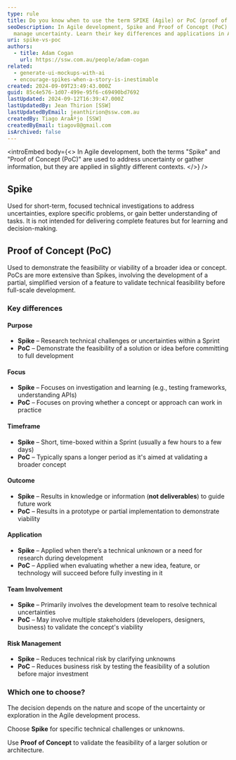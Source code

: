 ```yaml
---
type: rule
title: Do you know when to use the term SPIKE (Agile) or PoC (proof of concept)?”
seoDescription: In Agile development, Spike and Proof of Concept (PoC) help
  manage uncertainty. Learn their key differences and applications in Agile.
uri: spike-vs-poc
authors:
  - title: Adam Cogan
    url: https://ssw.com.au/people/adam-cogan
related:
  - generate-ui-mockups-with-ai
  - encourage-spikes-when-a-story-is-inestimable
created: 2024-09-09T23:49:43.000Z
guid: 85c4e576-1d07-499e-95f6-c69490bd7692
lastUpdated: 2024-09-12T16:39:47.000Z
lastUpdatedBy: Jean Thirion [SSW]
lastUpdatedByEmail: jeanthirion@ssw.com.au
createdBy: Tiago AraÃºjo [SSW]
createdByEmail: tiagov8@gmail.com
isArchived: false
---
```

<introEmbed
  body={<>
In Agile development, both the terms "Spike" and "Proof of Concept (PoC)" are used to address uncertainty or gather information, but they are applied in slightly different contexts.
  </>}
/>
## Spike

Used for short-term, focused technical investigations to address uncertainties, explore specific problems, or gain better understanding of tasks. It is not intended for delivering complete features but for learning and decision-making.

## Proof of Concept (PoC)

Used to demonstrate the feasibility or viability of a broader idea or concept. PoCs are more extensive than Spikes, involving the development of a partial, simplified version of a feature to validate technical feasibility before full-scale development.

### Key differences

#### Purpose

* **Spike** – Research technical challenges or uncertainties within a Sprint
* **PoC** – Demonstrate the feasibility of a solution or idea before committing to full development

#### Focus

* **Spike** – Focuses on investigation and learning (e.g., testing frameworks, understanding APIs)
* **PoC** – Focuses on proving whether a concept or approach can work in practice

#### Timeframe

* **Spike** – Short, time-boxed within a Sprint (usually a few hours to a few days)
* **PoC** – Typically spans a longer period as it's aimed at validating a broader concept

#### Outcome

* **Spike** – Results in knowledge or information (**not deliverables**) to guide future work
* **PoC** – Results in a prototype or partial implementation to demonstrate viability

#### Application

* **Spike** – Applied when there’s a technical unknown or a need for research during development
* **PoC** – Applied when evaluating whether a new idea, feature, or technology will succeed before fully investing in it

#### Team Involvement

* **Spike** – Primarily involves the development team to resolve technical uncertainties
* **PoC** – May involve multiple stakeholders (developers, designers, business) to validate the concept's viability

#### Risk Management

* **Spike** – Reduces technical risk by clarifying unknowns
* **PoC** – Reduces business risk by testing the feasibility of a solution before major investment

### Which one to choose?

The decision depends on the nature and scope of the uncertainty or exploration in the Agile development process.

Choose **Spike** for specific technical challenges or unknowns.

Use **Proof of Concept** to validate the feasibility of a larger solution or architecture.

